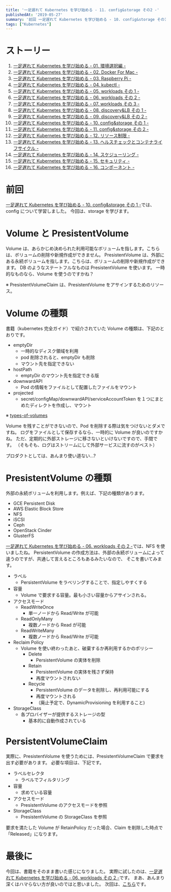 ```yaml
---
title: '一足遅れて Kubernetes を学び始める - 11. config&storage その2 -'
publishedAt: '2019-05-27'
summary: '前回 一足遅れて Kubernetes を学び始める - 10. config&storage その1 -では、configについて学習しました。今回は、storageを学びます。'
tags: ["Kubernetes"]
---
```


# ストーリー

1. [一足遅れて Kubernetes を学び始める - 01. 環境選択編 -](./start_the_learning_kubernetes_01)
1. [一足遅れて Kubernetes を学び始める - 02. Docker For Mac -](./start_the_learning_kubernetes_02)
1. [一足遅れて Kubernetes を学び始める - 03. Raspberry Pi -](./start_the_learning_kubernetes_03)
1. [一足遅れて Kubernetes を学び始める - 04. kubectl -](./start_the_learning_kubernetes_04)
1. [一足遅れて Kubernetes を学び始める - 05. workloads その 1 -](./start_the_learning_kubernetes_05)
1. [一足遅れて Kubernetes を学び始める - 06. workloads その 2 -](./start_the_learning_kubernetes_06)
1. [一足遅れて Kubernetes を学び始める - 07. workloads その 3 -](./start_the_learning_kubernetes_07)
1. [一足遅れて Kubernetes を学び始める - 08. discovery&LB その 1 -](./start_the_learning_kubernetes_08)
1. [一足遅れて Kubernetes を学び始める - 09. discovery&LB その 2 -](./start_the_learning_kubernetes_09)
1. [一足遅れて Kubernetes を学び始める - 10. config&storage その 1 -](./start_the_learning_kubernetes_10)
1. [一足遅れて Kubernetes を学び始める - 11. config&storage その 2 -](./start_the_learning_kubernetes_11)
1. [一足遅れて Kubernetes を学び始める - 12. リソース制限 -](./start_the_learning_kubernetes_12)
1. [一足遅れて Kubernetes を学び始める - 13. ヘルスチェックとコンテナライフサイクル -](./start_the_learning_kubernetes_13)
1. [一足遅れて Kubernetes を学び始める - 14. スケジューリング -](./start_the_learning_kubernetes_14)
1. [一足遅れて Kubernetes を学び始める - 15. セキュリティ -](./start_the_learning_kubernetes_15)
1. [一足遅れて Kubernetes を学び始める - 16. コンポーネント -](./start_the_learning_kubernetes_16)

# 前回

[一足遅れて Kubernetes を学び始める - 10. config&storage その 1 -](./start_the_learning_kubernetes_10)では、config について学習しました。
今回は、storage を学びます。

# Volume と PresistentVolume

Volume は、あらかじめ決められた利用可能なボリュームを指します。こちらは、ボリュームの削除や新規作成ができません。
PresistentVolume は、外部にある永続ボリュームを指します。こちらは、ボリュームの削除や新規作成ができます。
DB のようなステートフルなものは PresistentVolume を使います。
一時的なものなら、Volume を使うのですかね？

※ PresistentVolumeClaim は、PresistentVolume をアサインするためのリソース。

# Volume の種類

書籍（kubernetes 完全ガイド）で紹介されていた Volume の種類は、下記のとおりです。

- emptyDir
  - 一時的なディスク領域を利用
  - pod 削除されると、emptyDir も削除
  - マウント先を指定できない
- hostPath
  - emptyDir のマウント先を指定できる版
- downwardAPI
  - Pod の情報をファイルとして配置したファイルをマウント
- projected
  - secret/configMap/downwardAPI/serviceAccountToken を１つにまとめたディレクトを作成し、マウント

※ [types-of-volumes](https://kubernetes.io/docs/concepts/storage/volumes/#types-of-volumes)

Volume を残すことができないので、Pod を削除する際は気をつけないとダメですね。
ログをファイルとして保存するなら、一時的に Volume が良いのですかね。
ただ、定期的に外部ストレージに移さないといけないですので、手間です。
（そもそも、ログはストリームにして外部サービスに流すのがベスト）

プロダクトとしては、あんまり使い道ない...?

# PresistentVolume の種類

外部の永続ボリュームを利用します。例えば、下記の種類があります。

- GCE Persistent Disk
- AWS Elastic Block Store
- NFS
- iSCSI
- Ceph
- OpenStack Cinder
- GlusterFS

[一足遅れて Kubernetes を学び始める - 06. workloads その 2 -](./start_the_learning_kubernetes_06)では、NFS を使いましたね。
PersistentVolume の作成方法は、外部の永続ボリュームによって違うのですが、共通して言えるところもあるみたいなので、
そこを書いてみます。

- ラベル
  - PersistentVolume をラベリングすることで、指定しやすくする
- 容量
  - Volume で要求する容量。最も小さい容量からアサインされる。
- アクセスモード
  - ReadWriteOnce
    - 単一ノードから Read/Write が可能
  - ReadOnlyMany
    - 複数ノードから Read が可能
  - ReadWriteMany
    - 複数ノードから Read/Write が可能
- Reclaim Policy
  - Volume を使い終わったあと、破棄するか再利用するかのポリシー
    - Delete
      - PersistentVolume の実体を削除
    - Retain
      - PersistentVolume の実体を残さず保持
      - 再度マウントされない
    - Recycle
      - PersistentVolume のデータを削除し、再利用可能にする
      - 再度マウントされる
      - （廃止予定で、DynamicProvisioning を利用すること)
- StorageClass
  - 各プロバイザーが提供するストレージの型
    - 基本的に自動作成されている

# PersistentVolumeClaim

実際に、PresistentVolume を使うためには、PresistentVolumeClaim で要求を出す必要があります。
必要な項目は、下記です。

- ラベルセレクタ
  - ラベルでフィルタリング
- 容量
  - 求めている容量
- アクセスモード
  - PresistentVolume のアクセスモードを参照
- StorageClass
  - PresistentVolume の StorageClass を参照

要求を満たした Volume が RetainPolicy だった場合、Claim を削除した時点で「Released」になります。

# 最後に

今回は、書籍をそのまま書いた感じになりました。
実際に試したのは、[一足遅れて Kubernetes を学び始める - 06. workloads その 2 -](./start_the_learning_kubernetes_06)です。
まあ、あんまり深くはハマらない方が良いのではと思いました。
次回は、[こちら](./start_the_learning_kubernetes_12)です。
